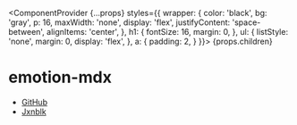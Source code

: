 
  <ComponentProvider
    {...props}
    styles={{
      wrapper: {
        color: 'black',
        bg: 'gray',
        p: 16,
        maxWidth: 'none',
        display: 'flex',
        justifyContent: 'space-between',
        alignItems: 'center',
      },
      h1: {
        fontSize: 16,
        margin: 0,
      },
      ul: {
        listStyle: 'none',
        margin: 0,
        display: 'flex',
      },
      a: {
        padding: 2,
      }
    }}>
    <wrapper>
      {props.children}
    </wrapper>
  </ComponentProvider>

# emotion-mdx

- [GitHub](https://github.com/jxnblk/emotion-mdx)
- [Jxnblk](https://jxnblk.com)
